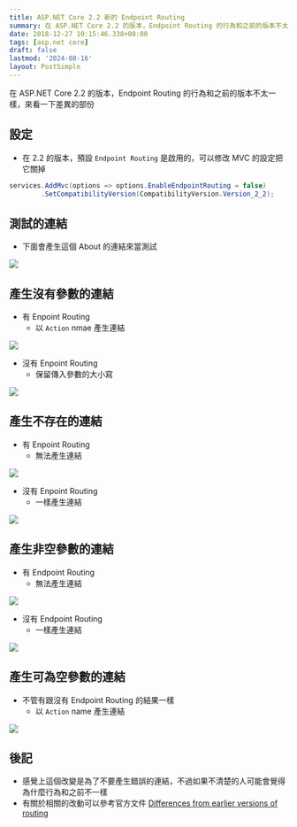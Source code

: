 ```yaml
---
title: ASP.NET Core 2.2 新的 Endpoint Routing
summary: 在 ASP.NET Core 2.2 的版本，Endpoint Routing 的行為和之前的版本不太一樣，來看一下差異的部份
date: 2018-12-27 10:15:46.338+08:00
tags: [asp.net core]
draft: false
lastmod: '2024-08-16'
layout: PostSimple
---
```


在 ASP.NET Core 2.2 的版本，Endpoint Routing 的行為和之前的版本不太一樣，來看一下差異的部份

## 設定

- 在 2.2 的版本，預設 `Endpoint Routing` 是啟用的，可以修改 MVC 的設定把它關掉

```csharp
services.AddMvc(options => options.EnableEndpointRouting = false)
        .SetCompatibilityVersion(CompatibilityVersion.Version_2_2);
```

## 測試的連結

- 下面會產生這個 About 的連結來當測試

![](https://image.cashwu.com/404.webp)

## 產生沒有參數的連結

- 有 Enpoint Routing
  - 以 `Action` nmae 產生連結

![](https://image.cashwu.com/404.webp)

- 沒有 Enpoint Routing
  - 保留傳入參數的大小寫

![](https://image.cashwu.com/404.webp)

## 產生不存在的連結

- 有 Enpoint Routing
  - 無法產生連結

![](https://image.cashwu.com/404.webp)

- 沒有 Enpoint Routing
  - 一樣產生連結

![](https://image.cashwu.com/404.webp)

## 產生非空參數的連結

- 有 Endpoint Routing
  - 無法產生連結

![](https://image.cashwu.com/404.webp)

- 沒有 Endpoint Routing
  - 一樣產生連結

![](https://image.cashwu.com/404.webp)

## 產生可為空參數的連結

- 不管有跟沒有 Endpoint Routing 的結果一樣
  - 以 `Action` name 產生連結

![](https://image.cashwu.com/404.webp)

## 後記

- 感覺上這個改變是為了不要產生錯誤的連結，不過如果不清楚的人可能會覺得為什麼行為和之前不一樣
- 有關於相關的改動可以參考官方文件 [Differences from earlier versions of routing](https://docs.microsoft.com/en-us/aspnet/core/fundamentals/routing?view=aspnetcore-2.2#differences-from-earlier-versions-of-routing)
